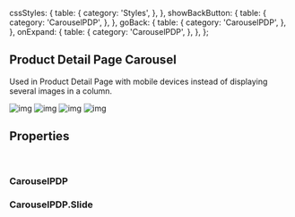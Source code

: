 
<Meta
  title="Components/Structure/Carousel/Carousel PDP"
  component={CarouselPDP}
  decorators={[withDesign]}
/>

  cssStyles: {
    table: {
      category: 'Styles',
    },
  },
  showBackButton: {
    table: {
      category: 'CarouselPDP',
    },
  },
  goBack: {
    table: {
      category: 'CarouselPDP',
    },
  },
  onExpand: {
    table: {
      category: 'CarouselPDP',
    },
  },
};

## Product Detail Page Carousel

Used in Product Detail Page with mobile devices instead of displaying several images in a column.

<Canvas>
  <Story
    name="Carousel PDP"
    argTypes={argTypes}
    args={{}}
    parameters={{
      design: {
        productName: 'Figma Design',
        type: 'figma',
        url: 'https://www.figma.com/file/TENnOP4K38G6r3vDL3emCP/AB---Style-Guide?node-id=2794%3A41144',
      },
    }}
  >
    <Container>
      <Row>
        <Col>
          <CarouselPDP showBackButton={true}>
            <CarouselPDP.Slide>
              <img src="https://source.unsplash.com/random/600x600?sig=1" alt="img" />
            </CarouselPDP.Slide>
            <CarouselPDP.Slide>
              <img src="https://source.unsplash.com/random/600x300?sig=1" alt="img" />
            </CarouselPDP.Slide>
            <CarouselPDP.Slide>
              <img src="https://source.unsplash.com/random/500x800?sig=1" alt="img" />
            </CarouselPDP.Slide>
            <CarouselPDP.Slide>
              <img src="https://source.unsplash.com/random/800x350?sig=1" alt="img" />
            </CarouselPDP.Slide>
          </CarouselPDP>
        </Col>
      </Row>
    </Container>
  </Story>
</Canvas>

## Properties

<br />

### CarouselPDP

<ArgsTable of={CarouselPDP} />

### CarouselPDP.Slide

<ArgsTable of={CarouselPDP.Slide} />
